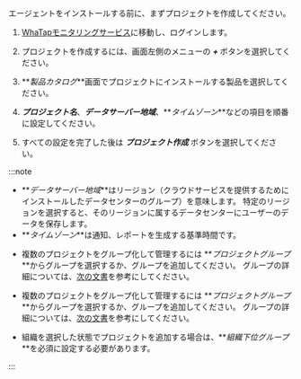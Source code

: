 エージェントをインストールする前に、まずプロジェクトを作成してください。

1.  [WhaTapモニタリングサービス](https://service.whatap.io)に移動し、ログインします。

2.  プロジェクトを作成するには、画面左側のメニューの **_+ <TR sid='project_add_btn'/>_** ボタンを選択してください。

3.  **_製品カタログ_**画面でプロジェクトにインストールする製品を選択してください。

4.  **_プロジェクト名_**、**_データサーバー地域_**、**_タイムゾーン_**などの項目を順番に設定してください。

    <ImgLang img='create-project-v2.png' desc='プロジェクト作成'/>

1.  すべての設定を完了した後は **_プロジェクト作成_** ボタンを選択してください。

:::note

-   **_データサーバー地域_**はリージョン（クラウドサービスを提供するためにインストールしたデータセンターのグループ）を意味します。 特定のリージョンを選択すると、そのリージョンに属するデータセンターにユーザーのデータを保存します。
-   **_タイムゾーン_**は通知、レポートを生成する基準時間です。

<InDoc product='quick-guide'>

-   複数のプロジェクトをグループ化して管理するには **_プロジェクトグループ_**からグループを選択するか、グループを追加してください。 グループの詳細については、[次の文書](project/group)を参考にしてください。

</InDoc>

<Xclude product='quick-guide'>

-   複数のプロジェクトをグループ化して管理するには **_プロジェクトグループ_**からグループを選択するか、グループを追加してください。 グループの詳細については、[次の文書](../project/group)を参考にしてください。

</Xclude>

-   組織を選択した状態でプロジェクトを追加する場合は、**_組織下位グループ_**を必須に設定する必要があります。

:::

